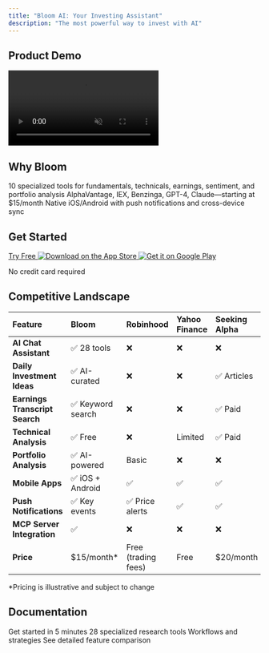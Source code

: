 ```yaml
---
title: "Bloom AI: Your Investing Assistant"
description: "The most powerful way to invest with AI"
---
```


## Product Demo

<Frame>
  <video
    autoPlay
    muted
    loop
    playsInline
    style={{ width: '100%', borderRadius: '8px' }}
  >
    <source src="/assets/videos/Bloom Product Demo.mp4" type="video/mp4" />
  </video>
</Frame>

## Why Bloom

<Columns cols={3}>
  <Card title="AI Research" icon="robot">
    10 specialized tools for fundamentals, technicals, earnings, sentiment, and portfolio analysis
  </Card>

  <Card title="Premium Data" icon="database">
    AlphaVantage, IEX, Benzinga, GPT-4, Claude—starting at $15/month
  </Card>

  <Card title="Mobile Apps" icon="mobile">
    Native iOS/Android with push notifications and cross-device sync
  </Card>
</Columns>

## Get Started

<div style={{ textAlign: 'center', marginTop: '40px', marginBottom: '40px' }}>
  <div style={{ display: 'flex', justifyContent: 'center', gap: '20px', flexWrap: 'wrap', alignItems: 'center' }}>
    <a
      href="https://investwithbloom.com"
      target="_blank"
      style={{
        display: 'inline-block',
        padding: '16px 32px',
        backgroundColor: '#16A34A',
        color: '#fff',
        borderRadius: '8px',
        textDecoration: 'none',
        fontWeight: 'bold',
        fontSize: '18px'
      }}
    >
      Try Free
    </a>
    <a
      href="https://apps.apple.com/us/app/bloom-ai-investing-assistant/id1436348671"
      target="_blank"
      rel="noopener noreferrer"
    >
      <img
        src="https://developer.apple.com/assets/elements/badges/download-on-the-app-store.svg"
        alt="Download on the App Store"
        style={{ height: '50px' }}
      />
    </a>
    <a
      href="https://play.google.com/store/apps/details?id=com.bloom.invest&hl=en_US"
      target="_blank"
      rel="noopener noreferrer"
    >
      <img
        src="https://play.google.com/intl/en_us/badges/static/images/badges/en_badge_web_generic.png"
        alt="Get it on Google Play"
        style={{ height: '74px' }}
      />
    </a>
  </div>
  <p style={{ marginTop: '20px', color: '#666' }}>
    No credit card required
  </p>
</div>

## Competitive Landscape

<div style={{ overflowX: 'auto' }}>

| Feature | Bloom | Robinhood | Yahoo Finance | Seeking Alpha | Bloomberg Terminal |
|:--------|:------|:----------|:--------------|:--------------|:-------------------|
| **AI Chat Assistant** | ✅ 28 tools | ❌ | ❌ | ❌ | Limited |
| **Daily Investment Ideas** | ✅ AI-curated | ❌ | ❌ | ✅ Articles | ✅ Analyst reports |
| **Earnings Transcript Search** | ✅ Keyword search | ❌ | ❌ | ✅ Paid | ✅ |
| **Technical Analysis** | ✅ Free | ❌ | Limited | ✅ Paid | ✅ |
| **Portfolio Analysis** | ✅ AI-powered | Basic | ❌ | ❌ | ✅ |
| **Mobile Apps** | ✅ iOS + Android | ✅ | ✅ | ✅ | ❌ |
| **Push Notifications** | ✅ Key events | ✅ Price alerts | ✅ | ✅ | ✅ |
| **MCP Server Integration** | ✅ | ❌ | ❌ | ❌ | ❌ |
| **Price** | $15/month* | Free (trading fees) | Free | $20/month | $24,000/year |

</div>

<Info>
*Pricing is illustrative and subject to change
</Info>

## Documentation

<CardGroup cols={4}>
  <Card title="Quick Start" icon="rocket" href="/quick-start">
    Get started in 5 minutes
  </Card>
  <Card title="AI Tools" icon="robot" href="/guides/features/ai-assistant">
    28 specialized research tools
  </Card>
  <Card title="How to Invest" icon="chart-line" href="/how-to-invest">
    Workflows and strategies
  </Card>
  <Card title="Full Comparison" icon="scale-balanced" href="/guides/reference/comparison">
    See detailed feature comparison
  </Card>
</CardGroup>
